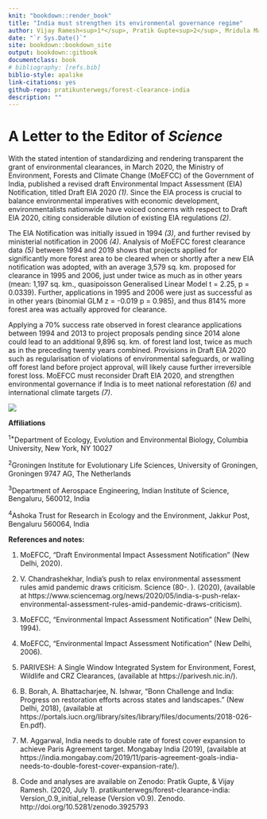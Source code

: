 ```yaml
--- 
knit: "bookdown::render_book"
title: "India must strengthen its environmental governance regime"
author: Vijay Ramesh<sup>1*</sup>, Pratik Gupte<sup>2</sup>, Mridula Mary Paul<sup>3</sup>, Sarthak J Shetty<sup>4</sup>
date: "`r Sys.Date()`"
site: bookdown::bookdown_site
output: bookdown::gitbook
documentclass: book
# bibliography: [refs.bib]
biblio-style: apalike
link-citations: yes
github-repo: pratikunterwegs/forest-clearance-india
description: ""
---
```


# A Letter to the Editor of _Science_

With the stated intention of standardizing and rendering transparent the grant of environmental clearances, in March 2020, the Ministry of Environment, Forests and Climate Change (MoEFCC) of the Government of India, published a revised draft Environmental Impact Assessment (EIA) Notification, titled Draft EIA 2020 _(1)_. Since the EIA process is crucial to balance environmental imperatives with economic development, environmentalists nationwide have voiced concerns with respect to Draft EIA 2020, citing considerable dilution of existing EIA regulations _(2)_. 

The EIA Notification was initially issued in 1994 _(3)_, and further revised by ministerial notification in 2006 _(4)_. Analysis of MoEFCC forest clearance data _(5)_ between 1994 and 2019 shows that projects applied for significantly more forest area to be cleared when or shortly after a new EIA notification was adopted, with an average 3,579 sq. km. proposed for clearance in 1995 and 2006, just under twice as much as in other years (mean: 1,197 sq. km., quasipoisson Generalised Linear Model t = 2.25, p = 0.0339). Further, applications in 1995 and 2006 were just as successful as in other years (binomial GLM z = -0.019 p = 0.985), and thus 814% more forest area was actually approved for clearance. 

Applying a 70% success rate observed in forest clearance applications between 1994 and 2013 to project proposals pending since 2014 alone could lead to an additional 9,896 sq. km. of forest land lost, twice as much as in the preceding twenty years combined. Provisions in Draft EIA 2020 such as regularisation of violations of environmental safeguards, or walling off forest land before project approval, will likely cause further irreversible forest loss. MoEFCC must reconsider Draft EIA 2020, and strengthen environmental governance if India is to meet national reforestation _(6)_ and international climate targets _(7)_. 

![](Figures/fig_area_by_year.png)

**Affiliations**

<sup>1*</sup>Department of Ecology, Evolution and Environmental Biology, Columbia University, New York, NY 10027

<sup>2</sup>Groningen Institute for Evolutionary Life Sciences, University of Groningen, Groningen 9747 AG, The Netherlands

<sup>3</sup>Department of Aerospace Engineering, Indian Institute of Science, Bengaluru, 560012, India

<sup>4</sup>Ashoka Trust for Research in Ecology and the Environment, Jakkur Post, Bengaluru 560064, India

**References and notes:**

1. MoEFCC, “Draft Environmental Impact Assessment Notification” (New Delhi, 2020).
2. V. Chandrashekhar, India’s push to relax environmental assessment rules amid pandemic draws criticism. Science (80-. ). (2020), (available at https://www.sciencemag.org/news/2020/05/india-s-push-relax-environmental-assessment-rules-amid-pandemic-draws-criticism).
3. MoEFCC, “Environmental Impact Assessment Notification” (New Delhi, 1994).
4. MoEFCC, “Environmental Impact Assessment Notification” (New Delhi, 2006).
5. PARIVESH: A Single Window Integrated System for Environment, Forest, Wildlife and CRZ Clearances, (available at https://parivesh.nic.in/).
6. B. Borah, A. Bhattacharjee, N. Ishwar, “Bonn Challenge and India: Progress on restoration efforts across states and landscapes.” (New Delhi, 2018), (available at https://portals.iucn.org/library/sites/library/files/documents/2018-026-En.pdf).
7. M. Aggarwal, India needs to double rate of forest cover expansion to achieve Paris Agreement target. Mongabay India (2019), (available at https://india.mongabay.com/2019/11/paris-agreement-goals-india-needs-to-double-forest-cover-expansion-rate/).

8. Code and analyses are available on Zenodo: Pratik Gupte, & Vijay Ramesh. (2020, July 1). pratikunterwegs/forest-clearance-india: Version_0.9_initial_release (Version v0.9). Zenodo. http://doi.org/10.5281/zenodo.3925793